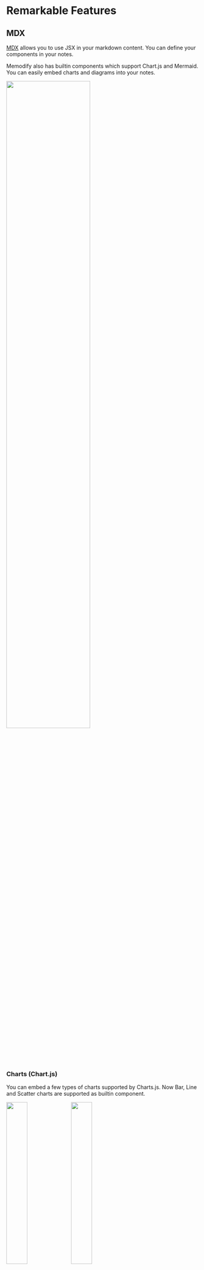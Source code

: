 
# Remarkable Features

## MDX

[MDX](https://mdxjs.com/) allows you to use JSX in your markdown content.
You can define your components in your notes.

Memodify also has builtin components which support Chart.js and Mermaid.
You can easily embed charts and diagrams into your notes.

<img width="66%" src="/mdx.png" />

### Charts (Chart.js)

You can embed a few types of charts supported by Charts.js.
Now Bar, Line and Scatter charts are supported as builtin component.

<div style={{ display: "flex" }}>
  <img width="33%" src="/bar-chart.png" />
  <img width="33%" src="/line-chart.png" />
</div>

<details>
  <summary>Bar chart sample</summary>
```
export const width = 256*1.414;
export const height = 256;
export const style = { backgroundColor: "white", padding: "0 4px" }
export const options = {
  responsive: false,
  maintainAspectRatio: false,
  plugins: {
    legend: { position: "bottom" },
    title: { display: true, text: "Chart.js chart" },
  },
}
export const labels = ["January", "February", "March", "April", "May", "June", "July"];
export const barData = {
  labels,
  datasets: [
    {
      label: "Dataset 1",
      data: labels.map(() => Math.random() * 100),
      backgroundColor: "rgba(255, 99, 132, 0.5)",
    },
    {
      label: "Dataset 2",
      data: labels.map(() => Math.random() * 100),
      backgroundColor: "rgba(53, 162, 235, 0.5)",
    },
  ],
};
<chartjs.Bar style={style} width={width} height={height} options={options} data={barData} />
```
</details>

### Diagrams (Mermaid)

TBD

### Caution

<Chip style={{ backgroundColor: "tomato" }}>Caution</Chip>
When using MDX feature in Memodify, it is important to only use content from trusted
sources. MDX can potentially execute malicious code, known as self-XSS, which can
compromise your device's security. I recommend only using MDX with content that you
have personally created or obtained from a trusted source. Use this feature at your
own risk, and always be vigilant when inputting or importing content into the MDX
editor.

## Math expressions (KaTeX)

TBD

## Palette Interface

### Command palette

You can use command palette with `command + shift + p`.

<img width="66%" src="/focus-command-palette.png" />

### Note palette

You can focus on a note with note palette. It's activated with `command + p`.

<img width="66%" src="/note-palette.png" />

## Per-note encryption

It's supported to encrypt the focused note body.

`crypto:encrypt note body` opens a dialog and you can enter a passphrase.
It converts the body to a JSON object like this.

```
{
  "ciphertext": "dtsLElgKr9p4r5L8xZoiOw==",
  "iv": "5aL3VtMJsSRjrYaJ",
  "salt": "jOV7M/sQcJaxIB3xj+uaYw=="
}
```

`crypto:decrypt note body` decrypt it.

<Chip>Note</Chip> Currenly the preview shows an error like this
because `{...}` is recognized as an MDX expression. I'm going to suppress this in the future.

> 2:15 Could not parse expression with acorn: Unexpected content after expression
